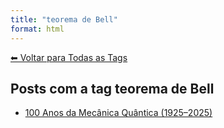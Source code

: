 ```yaml
---
title: "teorema de Bell"
format: html
---
```


[⬅ Voltar para Todas as Tags](../tags.qmd)

## Posts com a tag **teorema de Bell**

- [100 Anos da Mecânica Quântica (1925–2025)](/posts/fisica/100-anos-mecanica-quantica.html)

